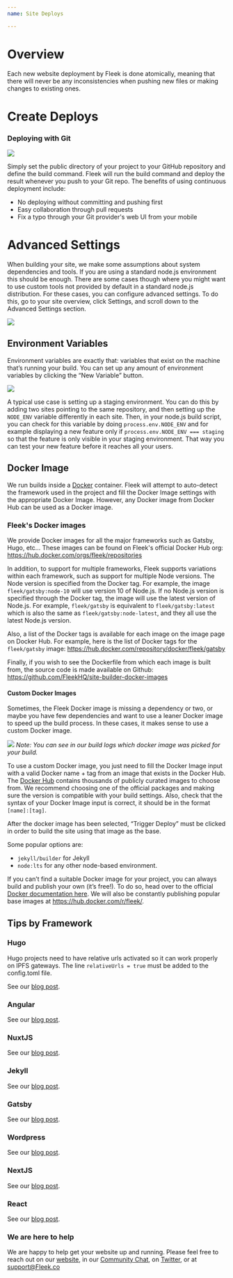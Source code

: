 ```yaml
---
name: Site Deploys

---
```


# Overview

Each new website deployment by Fleek is done atomically, meaning that there will never be any inconsistencies when pushing new files or making changes to existing ones.

# Create Deploys

### Deploying with Git

![](images/deploySettings.png)

Simply set the public directory of your project to your GitHub repository and define the build command. Fleek will run the build command and deploy the result whenever you push to your Git repo. 
The benefits of using continuous deployment include:
  - No deploying without committing and pushing first
  - Easy collaboration through pull requests
  - Fix a typo through your Git provider's web UI from your mobile

# Advanced Settings

When building your site, we make some assumptions about system dependencies and tools. If you are using a standard node.js environment this should be enough. There are some cases though where you might want to use custom tools not provided by default in a standard node.js distribution. For these cases, you can configure advanced settings. To do this, go to your site overview, click Settings, and scroll down to the Advanced Settings section.

![](images/advancedSettings.png)

## Environment Variables

Environment variables are exactly that: variables that exist on the machine that’s running your build. You can set up any amount of environment variables by clicking the “New Variable” button.

![](images/environmentVariables.png)

A typical use case is setting up a staging environment. You can do this by adding two sites pointing to the same repository, and then setting up the `NODE_ENV` variable differently in each site. Then, in your node.js build script, you can check for this variable by doing `process.env.NODE_ENV` and for example displaying a new feature only if `process.env.NODE_ENV === staging` so that the feature is only visible in your staging environment. That way you can test your new feature before it reaches all your users.

## Docker Image

We run builds inside a [Docker](https://www.docker.com/resources/what-container) container. Fleek will attempt to auto-detect the framework used in the project and fill the Docker Image settings with the appropriate Docker Image. However, any Docker image from Docker Hub can be used as a Docker image.

### Fleek's Docker images

We provide Docker images for all the major frameworks such as Gatsby, Hugo, etc... These images can be found on Fleek's official Docker Hub org: <https://hub.docker.com/orgs/fleek/repositories>

In addition, to support for multiple frameworks, Fleek supports variations within each framework, such as support for multiple Node versions. The Node version is specified from the Docker tag. For example, the image `fleek/gatsby:node-10` will use version 10 of Node.js.
If no Node.js version is specified through the Docker tag, the image will use the latest version of Node.js. For example, `fleek/gatsby` is equivalent to `fleek/gatsby:latest` which is also the same as `fleek/gatsby:node-latest`, and they all use the latest Node.js version.

Also, a list of the Docker tags is available for each image on the image page on Docker Hub.
For example, here is the list of Docker tags for the `fleek/gatsby` image: <https://hub.docker.com/repository/docker/fleek/gatsby>

Finally, if you wish to see the Dockerfile from which each image is built from, the source code is made available on Github: <https://github.com/FleekHQ/site-builder-docker-images> 

#### Custom Docker Images
Sometimes, the Fleek Docker image is missing a dependency or two, or maybe you have few dependencies and want to use a leaner Docker image to speed up the build process. In these cases, it makes sense to use a custom Docker image.

![](images/dockerlogs.png)
*Note: You can see in our build logs which docker image was picked for your build.*

To use a custom Docker image, you just need to fill the Docker Image input with a valid Docker name + tag from an image that exists in the Docker Hub. The [Docker Hub](https://hub.docker.com/) contains thousands of publicly curated images to choose from. We recommend choosing one of the official packages and making sure the version is compatible with your build settings. Also, check that the syntax of your Docker Image input is correct, it should be in the format `[name]:[tag]`.

After the docker image has been selected, “Trigger Deploy” must be clicked in order to build the site using that image as the base.

Some popular options are:
- `jekyll/builder` for Jekyll
- `node:lts` for any other node-based environment.

If you can’t find a suitable Docker image for your project, you can always build and publish your own (it’s free!). To do so, head over to the official [Docker documentation here](https://docs.docker.com/docker-hub/publish/publish/). We will also be constantly publishing popular base images at https://hub.docker.com/r/fleek/.

## Tips by Framework
### Hugo
Hugo projects need to have relative urls activated so it can work properly on IPFS gateways.
The line `relativeUrls = true` must be added to the config.toml file.

See our [blog post](https://blog.fleek.co/posts/go-with-hugo-and-fleek).

### Angular
See our [blog post](https://blog.fleek.co/posts/angularjs-on-ipfs-on-fleek).

### NuxtJS
See our [blog post](https://blog.fleek.co/posts/Deploying-nuxtJS-through-IPFS-on-Fleek).

### Jekyll
See our [blog post](https://blog.fleek.co/posts/deploy-jekyll-blog-on-fleek).

### Gatsby
See our [blog post](https://blog.fleek.co/posts/Gatsby-Fleek).

### Wordpress
See our [blog post](https://blog.fleek.co/posts/wordpress+fleek).

### NextJS
See our [blog post](https://blog.fleek.co/posts/fleek-nextJS).

### React
See our [blog post](https://blog.fleek.co/posts/fleek-create-react-app).

### We are here to help

We are happy to help get your website up and running. Please feel free to reach out on our [website](https://Fleek.co), in our [Community Chat](https://join.slack.com/t/fleek-public/shared_invite/zt-bxna7y1d-PbVdut4rgHt5jM6Zjg9g9A), on [Twitter](https://twitter.com/FleekHQ), or at support@Fleek.co